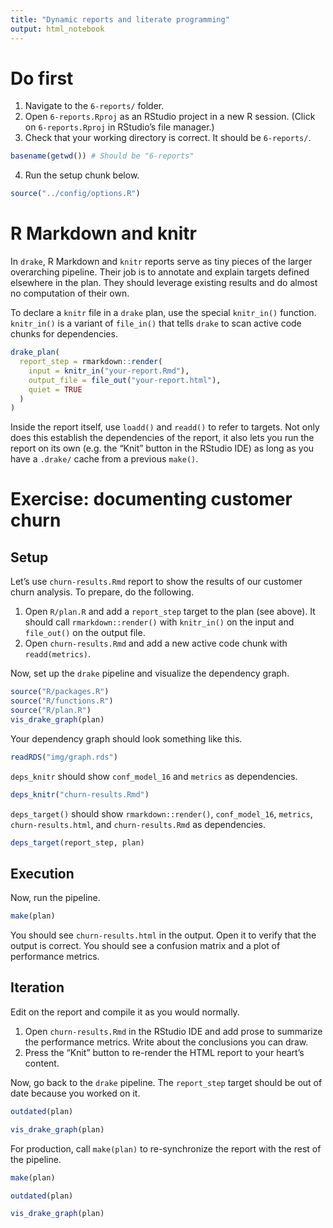 ```yaml
---
title: "Dynamic reports and literate programming"
output: html_notebook
---
```


# Do first

1. Navigate to the `6-reports/` folder.
2. Open `6-reports.Rproj` as an RStudio project in a new R session. (Click on `6-reports.Rproj` in RStudio's file manager.)
3. Check that your working directory is correct. It should be `6-reports/`.

```r
basename(getwd()) # Should be "6-reports"
```

4. Run the setup chunk below.

```r
source("../config/options.R")
```

# R Markdown and knitr

In `drake`, R Markdown and `knitr` reports serve as tiny pieces of the larger overarching pipeline. Their job is to annotate and explain targets defined elsewhere in the plan. They should leverage existing results and do almost no computation of their own. 

To declare a `knitr` file in a `drake` plan, use the special `knitr_in()` function. `knitr_in()` is a variant of `file_in()` that tells `drake` to scan active code chunks for dependencies.

```r
drake_plan(
  report_step = rmarkdown::render(
    input = knitr_in("your-report.Rmd"),
    output_file = file_out("your-report.html"),
    quiet = TRUE
  )
)
```

Inside the report itself, use `loadd()` and `readd()` to refer to targets. Not only does this establish the dependencies of the report, it also lets you run the report on its own (e.g. the "Knit" button in the RStudio IDE) as long as you have a `.drake/` cache from a previous `make()`.

# Exercise: documenting customer churn

## Setup

Let's use `churn-results.Rmd` report to show the results of our customer churn analysis. To prepare, do the following.

1. Open `R/plan.R` and add a `report_step` target to the plan (see above). It should call `rmarkdown::render()` with `knitr_in()` on the input and `file_out()` on the output file.
2. Open `churn-results.Rmd` and add a new active code chunk with `readd(metrics)`.

Now, set up the `drake` pipeline and visualize the dependency graph.

```r
source("R/packages.R")
source("R/functions.R")
source("R/plan.R")
vis_drake_graph(plan)
```

Your dependency graph should look something like this.

```r
readRDS("img/graph.rds")
```

`deps_knitr` should show `conf_model_16` and `metrics` as dependencies.

```r
deps_knitr("churn-results.Rmd")
```

`deps_target()` should show `rmarkdown::render()`, `conf_model_16`, `metrics`, `churn-results.html`, and `churn-results.Rmd` as dependencies.

```r
deps_target(report_step, plan)
```

## Execution

Now, run the pipeline.

```r
make(plan)
```

You should see `churn-results.html` in the output. Open it to verify that the output is correct. You should see a confusion matrix and a plot of performance metrics.

## Iteration

Edit on the report and compile it as you would normally.

1. Open `churn-results.Rmd` in the RStudio IDE and add prose to summarize the performance metrics. Write about the conclusions you can draw.
2. Press the "Knit" button to re-render the HTML report to your heart's content.

Now, go back to the `drake` pipeline. The `report_step` target should be out of date because you worked on it.

```r
outdated(plan)
```

```r
vis_drake_graph(plan)
```

For production, call `make(plan)` to re-synchronize the report with the rest of the pipeline.

```r
make(plan)
```

```r
outdated(plan)
```

```r
vis_drake_graph(plan)
```
